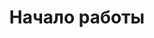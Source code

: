 ---
source-updated-at: 2025-05-16T04:52:11.000Z
translation-updated-at: 2025-06-06T16:41:59.274Z
title: Начало работы
description: Узнайте, как создавать полнофункциональные веб-приложения с помощью Next.js.
---